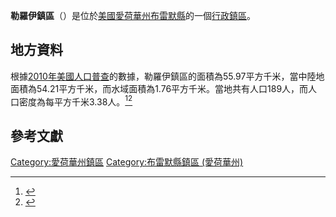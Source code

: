 {{noteTA
|G1=USState
|G2=地名
|G3=Unit
}}
{{Infobox settlement
|official_name            = 勒羅伊鎮區
|native_name = Le Roy Township
|settlement_type          = [[行政鎮區|行政鎮區]]
|image_skyline            = 
|imagesize                = 
|image_map                = Map highlighting Le Roy Township, Bremer County, Iowa.svg
|mapsize                  = 250px
|pushpin_map  =USA Iowa
|pushpin_label = 勒羅伊鎮區
|pushpin_label_position   = top
|pushpin_map_caption      = 勒羅伊鎮區在愛荷華州的位置
|subdivision_type         = [[世界政區索引|國家]]
|subdivision_type1        = [[美国州份|州份]]
|subdivision_type2        = [[愛荷華州行政区划|縣]]
|subdivision_name         = [[美国|美国]]
|subdivision_name1        = [[愛荷華州|愛荷華州]]
|subdivision_name2        = [[布雷默縣_(愛荷華州)|布雷默縣]]
|elevation_ft             = 1010
|elevation_m              = 308
|timezone                 = [[北美中部時區|北美中部時區]]
|area_total_km2           = 55.97
|area_land_km2            = 54.21
|area_water_km2           = 1.76
|area_total_sq_mi         = 
|area_land_sq_mi          = 
|area_water_sq_mi         = 
|population_as_of         = [[2010年美國人口普查|2010]]
|population_footnotes     = 
|population_total         = 189
|population_density_km2   = auto
|population_density_sq_mi = auto
|utc_offset               = -6
|coordinates              = {{coord|42|51|51|N|92|13|18|W|type:city_region:US-AL_source:GNS-enwiki|display=inline,title}}
| coor_pinpoint           = 
| coordinates_footnotes   = 
|timezone_DST             = CDT
|utc_offset_DST           = -5
|postal_code_type         = [[美國郵區編號|郵區編號]]
|postal_code              = 
|area_code                = {{link-en|电话区号515|Area code 515|515}}
|blank_name = [[地名信息系统|GNIS ID]]
|blank_info = 468207
}}
'''勒羅伊鎮區'''（{{lang-en|Le Roy Township}}）是位於[[美國|美國]][[愛荷華州|愛荷華州]][[布雷默縣_(愛荷華州)|布雷默縣]]的一個[[行政鎮區|行政鎮區]]。

== 地方資料 ==
根據[[2010年美國人口普查|2010年美國人口普查]]的數據，勒羅伊鎮區的面積為55.97平方千米，當中陸地面積為54.21平方千米，而水域面積為1.76平方千米。當地共有人口189人，而人口密度為每平方千米3.38人。<ref name="GR8">{{cite web|url=http://factfinder2.census.gov|publisher=[[美国人口调查局|美国人口调查局]]|accessdate=2011-05-14|title=American FactFinder|archive-date=2013-09-11|archive-url=https://web.archive.org/web/20130911234518/http://factfinder2.census.gov/|dead-url=no}}</ref><ref>{{cite web|url=https://www.citypopulation.de/en/usa/iowa/admin/|title=USA: Iowa (Counties and Townships) - City Population}}</ref>

== 參考文獻 ==
{{reflist}}

{{布雷默縣 (愛荷華州)}}

{{DEFAULTSORT:Le Roy Township}}
[[Category:愛荷華州鎮區|Category:愛荷華州鎮區]]
[[Category:布雷默縣鎮區_(愛荷華州)|Category:布雷默縣鎮區 (愛荷華州)]]

{{Iowa-geo-stub}}